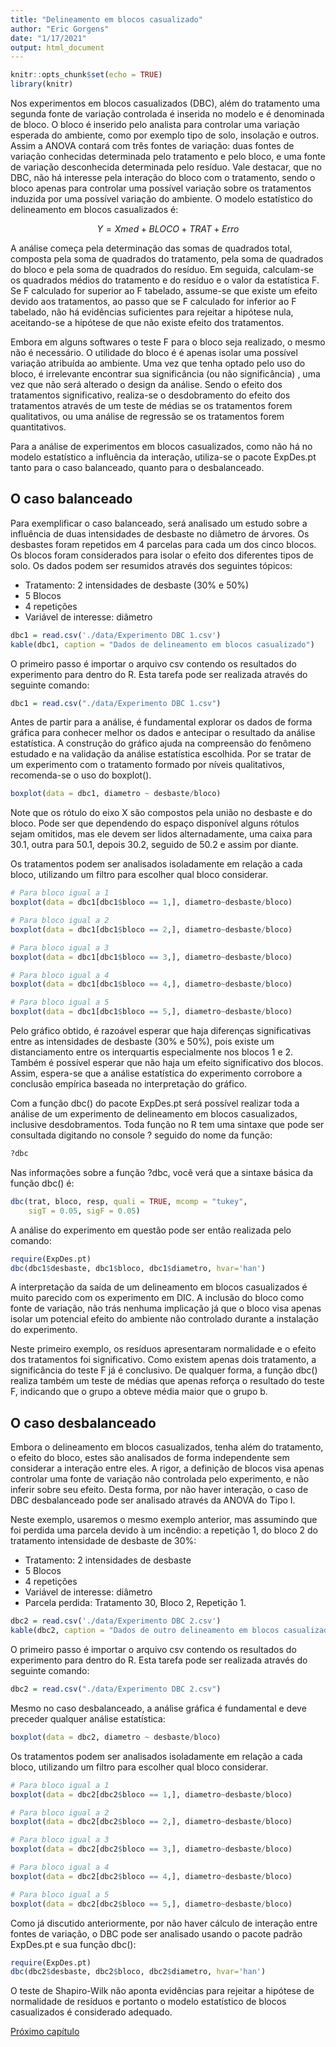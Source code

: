 ```yaml
---
title: "Delineamento em blocos casualizado"
author: "Eric Gorgens"
date: "1/17/2021"
output: html_document
---
```


```r
knitr::opts_chunk$set(echo = TRUE)
library(knitr)
```

Nos experimentos em blocos casualizados (DBC), além do tratamento uma segunda fonte de variação controlada é inserida no modelo e é denominada de bloco. O bloco é inserido pelo analista para controlar uma variação esperada do ambiente, como por exemplo tipo de solo, insolação e outros. Assim a ANOVA contará com três fontes de variação: duas fontes de variação conhecidas determinada pelo tratamento e pelo bloco, e uma fonte de variação desconhecida determinada pelo resíduo. Vale destacar, que no DBC, não há interesse pela interação do bloco com o tratamento, sendo o bloco apenas para controlar uma possível variação sobre os tratamentos induzida por uma possível variação do ambiente. O modelo estatístico do delineamento em blocos casualizados é:

$$Y = Xmed + BLOCO + TRAT + Erro$$

A análise começa pela determinação das somas de quadrados total, composta pela soma de quadrados do tratamento, pela soma de quadrados do bloco e pela soma de quadrados do resíduo. Em seguida, calculam-se os quadrados médios do tratamento e do resíduo e o valor da estatística F. Se F calculado for superior ao F tabelado, assume-se que existe um efeito devido aos tratamentos, ao passo que se F calculado for inferior ao F tabelado, não há evidências suficientes para rejeitar a hipótese nula, aceitando-se a hipótese de que não existe efeito dos tratamentos. 

Embora em alguns softwares o teste F para o bloco seja realizado, o mesmo não é necessário. O utilidade do bloco é é apenas isolar uma possível variação atribuída ao ambiente. Uma vez que tenha optado pelo uso do bloco, é irrelevante encontrar sua significância (ou não significância) , uma vez que não será alterado o design da análise. Sendo o efeito dos tratamentos significativo, realiza-se o desdobramento do efeito dos tratamentos através de um teste de médias se os tratamentos forem qualitativos, ou uma análise de regressão se os tratamentos forem quantitativos.

Para a análise de experimentos em blocos casualizados, como não há no modelo estatístico a influência da interação, utiliza-se o pacote ExpDes.pt tanto para o caso balanceado, quanto para o desbalanceado.

## O caso balanceado

Para exemplificar o caso balanceado, será analisado um estudo sobre a influência de duas intensidades de desbaste no diâmetro de árvores. Os desbastes foram repetidos em 4 parcelas para cada um dos cinco blocos. Os blocos foram considerados para isolar o efeito dos diferentes tipos de solo. Os dados podem ser resumidos através dos seguintes tópicos:

- Tratamento: 2 intensidades de desbaste (30% e 50%)
- 5 Blocos
- 4 repetições
- Variável de interesse: diâmetro

```r
dbc1 = read.csv('./data/Experimento DBC 1.csv')
kable(dbc1, caption = "Dados de delineamento em blocos casualizado")
```


O primeiro passo é importar o arquivo csv contendo os resultados do experimento para dentro do R. Esta tarefa pode ser realizada através do seguinte comando:

```r
dbc1 = read.csv("./data/Experimento DBC 1.csv")
```


Antes de partir para a análise, é fundamental explorar os dados de forma gráfica para conhecer melhor os dados e antecipar o resultado da análise estatística. A construção do gráfico ajuda na compreensão do fenômeno estudado e na validação da análise estatística escolhida. Por se tratar de um experimento com o tratamento formado por níveis qualitativos, recomenda-se o uso do boxplot().

```r
boxplot(data = dbc1, diametro ~ desbaste/bloco)
```

Note que os rótulo do eixo X são compostos pela união no desbaste e do bloco. Pode ser que dependendo do espaço disponível alguns rótulos sejam omitidos, mas ele devem ser lidos alternadamente, uma caixa para 30.1, outra para 50.1, depois 30.2, seguido de 50.2 e assim por diante.

Os tratamentos podem ser analisados isoladamente em relação a cada bloco, utilizando um filtro para escolher qual bloco considerar.

```r
# Para bloco igual a 1
boxplot(data = dbc1[dbc1$bloco == 1,], diametro~desbaste/bloco)

# Para bloco igual a 2
boxplot(data = dbc1[dbc1$bloco == 2,], diametro~desbaste/bloco)

# Para bloco igual a 3
boxplot(data = dbc1[dbc1$bloco == 3,], diametro~desbaste/bloco)

# Para bloco igual a 4
boxplot(data = dbc1[dbc1$bloco == 4,], diametro~desbaste/bloco)

# Para bloco igual a 5
boxplot(data = dbc1[dbc1$bloco == 5,], diametro~desbaste/bloco)
```

Pelo gráfico obtido, é razoável esperar que haja diferenças significativas entre as  intensidades de desbaste (30% e 50%), pois existe um distanciamento entre os interquartis especialmente nos blocos 1 e 2. Também é possível esperar que não haja um efeito significativo dos blocos. Assim, espera-se que a análise estatística do experimento corrobore a conclusão empírica baseada no interpretação do gráfico.

Com a função dbc() do pacote ExpDes.pt será possível realizar toda a análise de um experimento de delineamento em blocos casualizados, inclusive desdobramentos. Toda função no R tem uma sintaxe que pode ser consultada digitando no console ? seguido do nome da função:

```r
?dbc
```

Nas informações sobre a função ?dbc, você verá que a sintaxe básica da função dbc() é:

```r
dbc(trat, bloco, resp, quali = TRUE, mcomp = "tukey", 
    sigT = 0.05, sigF = 0.05)
```


A análise do experimento em questão pode ser então realizada pelo comando:

```r
require(ExpDes.pt)
dbc(dbc1$desbaste, dbc1$bloco, dbc1$diametro, hvar='han')
```


A interpretação da saída de um delineamento em blocos casualizados é muito parecido com os experimento em DIC. A inclusão do bloco como fonte de variação, não trás nenhuma implicação já que o bloco visa apenas isolar um potencial efeito do ambiente não controlado durante a instalação do experimento.

Neste primeiro exemplo, os resíduos apresentaram normalidade e o efeito dos tratamentos foi significativo. Como existem apenas dois tratamento, a significância do teste F já é conclusivo. De qualquer forma, a função dbc() realiza também um teste de médias que apenas reforça o resultado do teste F, indicando que o grupo a obteve média maior que o grupo b.

## O caso desbalanceado

Embora o delineamento em blocos casualizados, tenha além do tratamento, o efeito do bloco, estes são analisados de forma independente sem considerar a interação entre eles. A rigor, a definição de blocos visa apenas controlar uma fonte de variação não controlada pelo experimento, e não inferir sobre seu efeito. Desta forma, por não haver interação, o caso de DBC desbalanceado pode ser analisado através da ANOVA do Tipo I.

Neste exemplo, usaremos o mesmo exemplo anterior, mas assumindo que foi perdida uma parcela devido à um incêndio: a repetição 1, do bloco 2 do tratamento intensidade de desbaste de 30%:

- Tratamento: 2 intensidades de desbaste
- 5 Blocos
- 4 repetições
- Variável de interesse: diâmetro
- Parcela perdida: Tratamento 30, Bloco 2, Repetição 1.

```r
dbc2 = read.csv('./data/Experimento DBC 2.csv')
kable(dbc2, caption = "Dados de outro delineamento em blocos casualizado, porém neste caso desbalanceado.")
```

O primeiro passo é importar o arquivo csv contendo os resultados do experimento para dentro do R. Esta tarefa pode ser realizada através do seguinte comando:

```r
dbc2 = read.csv("./data/Experimento DBC 2.csv")
```


Mesmo no caso desbalanceado, a análise gráfica é fundamental e deve preceder qualquer análise estatística:

```r
boxplot(data = dbc2, diametro ~ desbaste/bloco)
```

Os tratamentos podem ser analisados isoladamente em relação a cada bloco, utilizando um filtro para escolher qual bloco considerar.

```r
# Para bloco igual a 1
boxplot(data = dbc2[dbc2$bloco == 1,], diametro~desbaste/bloco)

# Para bloco igual a 2
boxplot(data = dbc2[dbc2$bloco == 2,], diametro~desbaste/bloco)

# Para bloco igual a 3
boxplot(data = dbc2[dbc2$bloco == 3,], diametro~desbaste/bloco)

# Para bloco igual a 4
boxplot(data = dbc2[dbc2$bloco == 4,], diametro~desbaste/bloco)

# Para bloco igual a 5
boxplot(data = dbc2[dbc2$bloco == 5,], diametro~desbaste/bloco)
```


Como já discutido anteriormente, por não haver cálculo de interação entre fontes de variação, o DBC pode ser analisado usando o pacote padrão ExpDes.pt e sua função dbc():

```r
require(ExpDes.pt)
dbc(dbc2$desbaste, dbc2$bloco, dbc2$diametro, hvar='han')
```

O teste de Shapiro-Wilk não aponta evidências para rejeitar a hipótese de normalidade de resíduos e portanto o modelo estatístico de blocos casualizados é considerado adequado. 

[Próximo capítulo](https://htmlpreview.github.io/?https://github.com/Gorgens/compR/blob/master/020_experimental/07-fatorialDic.html)
